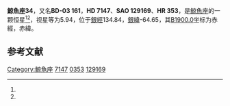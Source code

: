 {{Starbox begin
| name = 鯨魚座34
}}
{{Starbox observe
| epoch = [[J2000.0|J2000.0]]
| constell = [[鯨魚座|鯨魚座]]<ref name=SIMBAD>{{cite web
 | url=http://simbad.u-strasbg.fr/simbad/sim-id?Ident=HR+353
 | title=Pulsating variable Star
 | publisher=Centre de Données astronomiques de Strasbourg
 | work=SIMBAD
 | accessdate=2012-07-13
 | archive-date=2019-08-12
 | archive-url=https://web.archive.org/web/20190812212227/http://simbad.u-strasbg.fr/simbad/sim-id?Ident=HR+353
 }}</ref><ref name=DATA>{{cite web
 | url=http://vizier.u-strasbg.fr/viz-bin/VizieR-5?-out.add=.&-source=5050&-corr=PK=HR&-out.max=9999&HR=353
 | title=VizieR Detailed Page
 | accessdate=2012-07-13
 | archive-date=2016-03-04
 | archive-url=https://web.archive.org/web/20160304201021/http://vizier.u-strasbg.fr/viz-bin/VizieR-5?-out.add=.&-source=5050&-corr=PK=HR&-out.max=9999&HR=353
 | dead-url=no
 }}</ref>
| 星官 = 
| ra = {{RA|1|11|43.5}}<ref name=SIMBAD /><ref name=DATA />
| dec = {{DEC|-2|15|4}}<ref name=SIMBAD /><ref name=DATA />
| appmag_v = 5.94<ref name=SIMBAD /><ref name=DATA />
}}
{{Starbox character
| class = K4III<ref name=SIMBAD /><ref name=DATA />
| b-v = 1.4<ref name=SIMBAD /><ref name=DATA />
| u-b = 1.68<ref name=SIMBAD /><ref name=DATA />
| r-i = <ref name=SIMBAD /><ref name=DATA />
| variable = 
}}
{{Starbox astrometry
| radial_v = 1.68
| prop_mo_ra = -9
| parallax = 
| p_error = 
}}
{{Starbox catalog
| names =BD-03 161，[[SAO星表|SAO]] 129169，[[HD星表|HD]] 7147，[[HR星表|HR]] 353}}
{{Starbox reference |Simbad=HR+353}}
{{Starbox end}}

'''鯨魚座34'''，又名'''BD-03 161'''，'''HD 7147'''、'''SAO 129169'''、'''HR 353'''，是[[鯨魚座|鯨魚座]]的一颗恒星<ref name=SIMBAD /><ref name=DATA />，视星等为5.94，位于[[銀道座標系|銀經]]134.84，[[銀道座標系|銀緯]]-64.65，其[[B1900.0|B1900.0]]坐标为赤經{{RA|1|6|38.3}}，赤緯{{DEC|-2|-64.65|56}}。

== 参考文献 ==
{{reflist}}

{{star-stub}}

{{鯨魚座恒星}}
{{星官|天仓|6|21}}
[[Category:鯨魚座|Category:鯨魚座]]
[[Category:HD和HDE天體|7147]]
[[Category:HR天體|0353]]
[[Category:SAO天體|129169]]